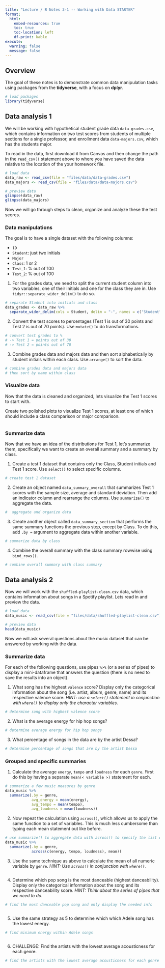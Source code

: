 ```yaml
---
title: "Lecture / R Notes 3-1 -- Working with Data STARTER"
format:
  html:
    embed-resources: true
    toc: true
    toc-location: left
    df-print: kable
execute: 
  warning: false
  message: false
---
```


## Overview

The goal of these notes is to demonstrate common data manipulation tasks using packages from the **tidyverse**, with a focus on **dplyr**.

```r

# load packages
library(tidyverse)

```

## Data analysis 1

We will be working with hypothetical student grade data `data-grades.csv`, which contains information on two test scores from students of multiple sections for a single professor, and enrollment data `data-majors.csv`, which has the students major.

To read in the data, first download it from Canvas and then change the path in the `read_csv()` statement above to where you have saved the data relative to the location of the your homework file. 

```r

# load data
data_raw <- read_csv(file = "files/data/data-grades.csv")
data_majors <- read_csv(file = "files/data/data-majors.csv")

# preview data
glimpse(data_raw)
glimpse(data_majors)

```

Now we will go through steps to clean, organize and analyze these the test scores.

### Data manipulations

The goal is to have a single dataset with the following columns:

- `ID`
- `Student`: just two initials
- `Major`
- `Class`: 1 or 2
- `Test_1`: % out of 100
- `Test_2`: % out of 100

1. For the grades data, we need to split the current student column into two variables, one of their initials and one for the class they are in. Use `tidyr::separate_wider_delim()` to do so.

```r

# separate Student into initials and class
data_grades <- data_raw %>% 
  separate_wider_delim(cols = Student, delim = "-", names = c("Student", "Class"))

```

2. Convert the test scores to percentages (Test 1 is out of 30 points and Test 2 is out of 70 points). Use `mutate()` to do transformations.

```r

# convert test grades to %
# -> Test 1 = points out of 30
# -> Test 2 = points out of 70


```

3. Combine grades data and majors data and then sort alphabetically by student initials within each class. Use `arrange()` to sort the data.

```r

# combine grades data and majors data
# then sort by name within class


```

### Visualize data

Now that the data is cleaned and organized, lets visualize the Test 1 scores to start with. 

Create two polished plots to visualize Test 1 scores, at least one of which should include a class comparison or major comparison.

```r


```

### Summarize data

Now that we have an idea of the distributions for Test 1, let's summarize them, specifically we want to create an overall summary and a summary by class.

1. Create a test 1 dataset that contains only the Class, Student initials and Test 1 score. Use `select()` to select specific columns.

```r

# create test 1 dataset


```

2. Create an object named `data_summary_overall` that summarizes Test 1 scores with the sample size, average and standard deviation. Then add an indicator column and rearrange the columns. Use `summarize()` to aggregate the data.

```r

#  aggregate and organize data


```

3. Create another object called `data_summary_section` that performs the same summary functions the previous step, except by Class. To do this, add `.by = ` argument to aggregate data within another variable.

```r

# summarize data by class


```

4. Combine the overall summary with the class summary rowwise using `bind_rows()`.

```r

# combine overall summary with class summary


```

## Data analysis 2

Now we will work with the `shuffled-playlist-clean.csv` data, which contains information about songs in a Spotify playlist. Lets read in and preview the data.

```r

# load data
data_music <- read_csv(file = "files/data/shuffled-playlist-clean.csv")

# preview data
head(data_music)

```

Now we will ask several questions about the music dataset that can be answered by working with the data.

### Summarize data

For each of the following questions, use pipes `%>%` (or a series of pipes) to display a mini-dataframe that answers the question (there is no need to save the results into an object).

1. What song has the highest `valence` score? Display only the categorical information about the song (i.e. artist, album, genre, name) and its respective valence score. *HINT: use a `select()` statement in conjunction with `where()` to display only the character variables.*

```r

# determine song with highest valence score


```
    
2. What is the average energy for hip hop songs?

```r

# determine average energy for hip hop songs


```
    
3. What percentage of songs in the data are by the artist Dessa?

```r

# determine percentage of songs that are by the artist Dessa


```

### Grouped and specific summaries

1. Calculate the average `energy`, `tempo` and `loudness` for each `genre`. First do this by having a separate `mean(< variable >)` statement for each.

```r

# summarize a few music measures by genre
data_music %>% 
  summarize(.by = genre,
            avg_energy = mean(energy),
            avg_tempo = mean(tempo),
            avg_loudness = mean(loudness))

```

2. Now repeat the calculation using `across()`, which allows us to apply the same function to a set of variables. This is much less cumbersome than typing each mean statement out like before.

```r

# use summarize() to aggregate data with across() to specify the list of variables
data_music %>% 
  summarize(.by = genre,
            across(c(energy, tempo, loudness), mean))

```

3. Use the same technique as above to calculate the mean of all numeric variable by `genre`. *HINT: Use `across()` in conjunction with `where()`.*

```r




```

4. Determine which pop song is the most danceable (highest danceability). Display only the categorical information about the song and its respective danceability score. *HINT: Think about the series of pipes that we need to do.*

```r

# find the most danceable pop song and only display the needed info



```

5. Use the same strategy as 5 to determine which which Adele song has the lowest energy.

```r

# find minimum energy within Adele songs



```

6. CHALLENGE: Find the artists with the lowest average acousticness for each genre.

```r

# find the artists with the lowest average acousticness for each genre



```
